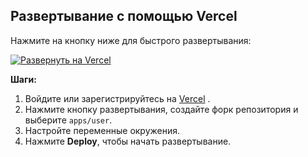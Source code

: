 ## Развертывание с помощью Vercel

Нажмите на кнопку ниже для быстрого развертывания:

[![Развернуть на Vercel](https://vercel.com/button)](https://vercel.com/new/clone?demo-description=PPanel%20это%20чистый%2C%20профессиональный%2C%20и%20совершенный%20инструмент%20открытого%20исходного%20кода%20для%20прокси-панели%2C%20предназначенный%20для%20того%2C%20чтобы%20стать%20вашим%20идеальным%20выбором%20для%20обучения%20и%20практического%20использования&demo-image=https%3A%2F%2Furlscan.io%2Fliveshot%2F%3Fwidth%3D1920%26height%3D1080%26url%3Dhttps%3A%2F%2Fuser.ppanel.dev&demo-title=Пользовательский%20интерфейс%20PPanel&demo-url=https%3A%2F%2Fuser.ppanel.dev%2F&from=.&project-name=ppanel-user-web&repository-name=ppanel-web&repository-url=https%3A%2F%2Fgithub.com%2Fperfect-panel%2Fppanel-web&root-directory=apps%2Fuser&skippable-integrations=1)

**Шаги:**

1. Войдите или зарегистрируйтесь на [Vercel](https://vercel.com/) .
2. Нажмите кнопку развертывания, создайте форк репозитория и выберите `apps/user`.
3. Настройте переменные окружения.
4. Нажмите **Deploy**, чтобы начать развертывание.


<Giscus />
